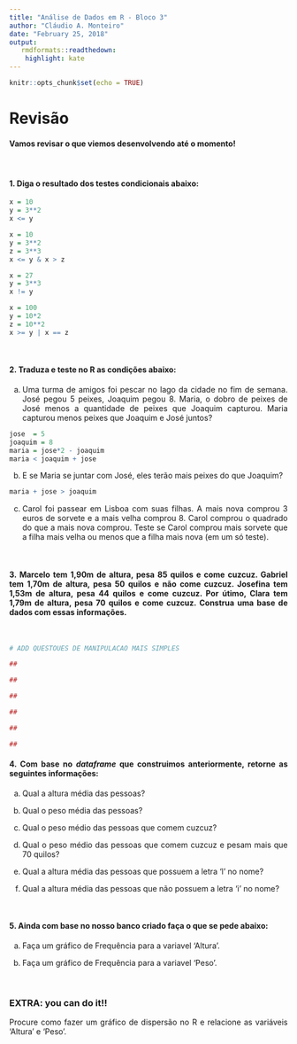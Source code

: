 ```yaml
---
title: "Análise de Dados em R - Bloco 3"
author: "Cláudio A. Monteiro"
date: "February 25, 2018"
output:
   rmdformats::readthedown:
    highlight: kate
---
```

<style>
body {
text-align: justify}
</style>

```r
knitr::opts_chunk$set(echo = TRUE)
```

# **Revisão**

#### Vamos revisar o que viemos desenvolvendo até o momento!

</br>

#### 1. Diga o resultado dos testes condicionais abaixo:

```r
x = 10
y = 3**2
x <= y
```


```r
x = 10
y = 3**2
z = 3**3
x <= y & x > z
```


```r
x = 27
y = 3**3
x != y
```


```r
x = 100
y = 10*2
z = 10**2
x >= y | x == z
```

</br>

#### 2. Traduza e teste no R as condições abaixo:

a) Uma turma de amigos foi pescar no lago da cidade no fim de semana. José pegou 5 peixes, Joaquim pegou 8. Maria, o dobro de peixes de José menos a quantidade de peixes que Joaquim capturou. Maria capturou menos peixes que Joaquim e José juntos?

```r
jose  = 5
joaquim = 8
maria = jose*2 - joaquim
maria < joaquim + jose
```

b) E se Maria se juntar com José, eles terão mais peixes do que Joaquim?

```r
maria + jose > joaquim
```
c) Carol foi passear em Lisboa com suas filhas. A mais nova comprou 3 euros de sorvete e a mais velha comprou 8. Carol comprou o quadrado do que a mais nova comprou. Teste se Carol comprou mais sorvete que a filha mais velha ou menos que a filha mais nova (em um só teste).

</br>

#### 3. Marcelo tem 1,90m de altura, pesa 85 quilos e come cuzcuz. Gabriel tem 1,70m de altura, pesa 50 quilos e não come cuzcuz. Josefina tem 1,53m de altura, pesa 44 quilos e come cuzcuz. Por útimo, Clara tem 1,79m de altura, pesa 70 quilos e come cuzcuz. Construa uma base de dados com essas informações.

</br>

```r
# ADD QUESTOUES DE MANIPULACAO MAIS SIMPLES

## 

##

##

##

##

##
```

#### 4. Com base no *dataframe* que construimos anteriormente, retorne as seguintes informações:

a) Qual a altura média das pessoas?

b) Qual o peso média das pessoas?
 
c) Qual o peso médio das pessoas que comem cuzcuz?

d) Qual o peso médio das pessoas que comem cuzcuz e pesam mais que 70 quilos?

e) Qual a altura média das pessoas que possuem a letra 'l' no nome?

f) Qual a altura média das pessoas que não possuem a letra 'i' no nome?

</br>


#### 5. Ainda com base no nosso banco criado faça o que se pede abaixo:

a) Faça um gráfico de Frequência para a variavel 'Altura'.

d) Faça um gráfico de Frequência para a variavel 'Peso'.

</br>

### EXTRA: you can do it!!

Procure como fazer um gráfico de dispersão no R e relacione as variáveis 'Altura' e 'Peso'.



